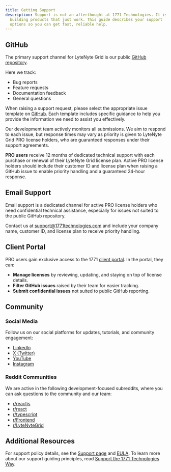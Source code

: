 ```yaml
---
title: Getting Support
description: Support is not an afterthought at 1771 Technologies. It is vital to our mission of
  building products that just work. This guide describes your support
  options so you can get fast, reliable help.
---
```


## GitHub

The primary support channel for LyteNyte Grid is our public
[GitHub repository](https://github.com/1771-Technologies/lytenyte).

Here we track:

- Bug reports
- Feature requests
- Documentation feedback
- General questions

When raising a support request, please select the appropriate issue template on
[GitHub](https://github.com/1771-Technologies/lytenyte). Each template includes
specific guidance to help you provide the information we need to assist you effectively.

Our development team actively monitors all submissions. We aim to respond
to each issue, but response times may vary as priority is given to
LyteNyte Grid PRO license holders, who are guaranteed responses under their support agreements.

<Callout>

**PRO users** receive 12 months of dedicated technical support with each purchase or renewal of their LyteNyte
Grid license plan. Active PRO license holders should include their customer ID and license plan when
raising a GitHub issue to enable priority handling and a guaranteed 24-hour response.

</Callout>

## Email Support

Email support is a dedicated channel for active PRO license holders who need
confidential technical assistance, especially for issues not suited to the public GitHub repository.

Contact us at [support@1771technologies.com](mailto:support@1771technologies.com)
and include your company name, customer ID, and license plan to receive priority handling.

## Client Portal

PRO users gain exclusive access to the 1771 [client portal](https://www.1771technologies.com/admin).
In the portal, they can:

- **Manage licenses** by reviewing, updating, and staying on top of license details.
- **Filter GitHub issues** raised by their team for easier tracking.
- **Submit confidential issues** not suited to public GitHub reporting.

## Community

### Social Media

Follow us on our social platforms for updates, tutorials, and community engagement:

- [LinkedIn](https://www.linkedin.com/company/1771technologies)
- [X (Twitter)](https://x.com/1771tech)
- [YouTube](https://www.youtube.com/@1771Technologies)
- [Instagram](https://www.instagram.com/1771technologies)

### Reddit Communities

We are active in the following development-focused subreddits,
where you can ask questions to the community and our team:

- [r/reactjs](https://www.reddit.com/r/reactjs/)
- [r/react](https://www.reddit.com/r/react/)
- [r/typescript](https://www.reddit.com/r/typescript/)
- [r/Frontend](https://www.reddit.com/r/Frontend/)
- [r/LyteNyteGrid](https://www.reddit.com/r/LyteNyteGrid/)

## Additional Resources

For support policy details, see the [Support page](https://www.1771technologies.com/support)
and [EULA](https://www.1771technologies.com/eula). To learn more about our support guiding principles,
read [Support the 1771 Technologies Way](https://medium.com/1771-technologies/support-the-1771-technologies-way-36303a531f06).
